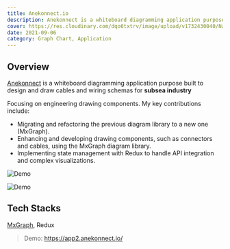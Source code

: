 ```yaml
---
title: Anekonnect.io
description: Anekonnect is a whiteboard diagramming application purpose built to design and draw cables and wiring schemas for subsea industry
cover: https://res.cloudinary.com/dqo6txtrv/image/upload/v1732430040/Natserract%20Blog/projects/anekonnect_r1oxwv.gif
date: 2021-09-06
category: Graph Chart, Application
---
```


## Overview
[Anekonnect](https://anekonnect.io/) is a whiteboard diagramming application purpose built to design and draw cables and wiring schemas for **subsea industry**

Focusing on engineering drawing components. My key contributions include:
- Migrating and refactoring the previous diagram library to a new one (MxGraph).
- Enhancing and developing drawing components, such as connectors and cables, using the MxGraph diagram library.
- Implementing state management with Redux to handle API integration and complex visualizations.

![Demo](https://res.cloudinary.com/dqo6txtrv/image/upload/v1732430570/Natserract%20Blog/projects/Screenshot_2024-11-24_at_14.42.39_qjs6by.png)

![Demo](https://res.cloudinary.com/dqo6txtrv/image/upload/v1732430698/Natserract%20Blog/projects/Screenshot_2024-11-24_at_14.41.07_fp3l0g.png)

## Tech Stacks
[MxGraph](https://jgraph.github.io/mxgraph/), Redux

> Demo: https://app2.anekonnect.io/